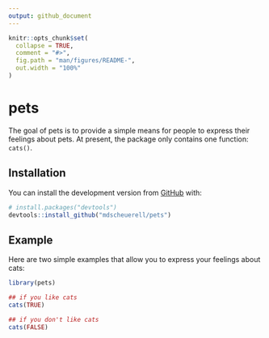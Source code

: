 ```yaml
---
output: github_document
---
```


<!-- README.md is generated from README.Rmd. Please edit that file -->

```r
knitr::opts_chunk$set(
  collapse = TRUE,
  comment = "#>",
  fig.path = "man/figures/README-",
  out.width = "100%"
)
```

# pets

<!-- badges: start -->
<!-- badges: end -->

The goal of pets is to provide a simple means for people to express their feelings about pets. At present, the package only contains one function: `cats()`.

## Installation

You can install the development version from [GitHub](https://github.com/) with:

``` r
# install.packages("devtools")
devtools::install_github("mdscheuerell/pets")
```

## Example

Here are two simple examples that allow you to express your feelings about cats:

```r
library(pets)

## if you like cats
cats(TRUE)

## if you don't like cats
cats(FALSE)
```

